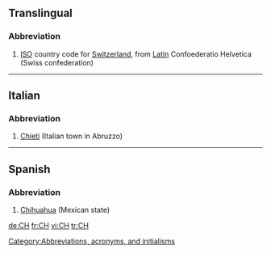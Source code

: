 ==Translingual==
===Abbreviation===

#[[ISO]] country code for [[Switzerland]], from [[Latin]] Confoederatio Helvetica (Swiss confederation)

----
==Italian==
===Abbreviation===

# [[Chieti]] (Italian town in Abruzzo)

----
==Spanish==
===Abbreviation===
#[[Chihuahua]] (Mexican state)

[[Category:Abbreviations, acronyms, and initialisms]]

[[de:CH]]
[[fr:CH]]
[[vi:CH]]
[[tr:CH]]